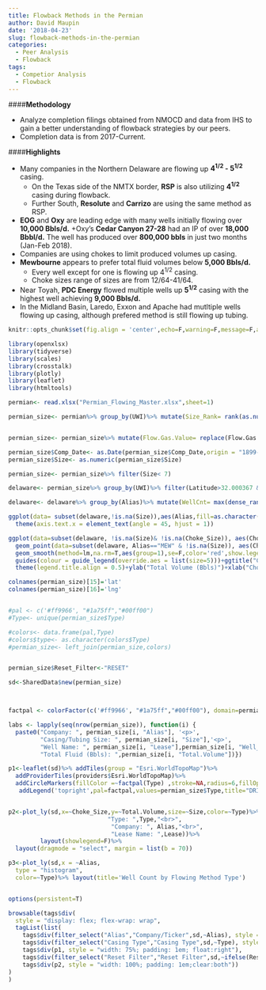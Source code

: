 ```yaml
---
title: Flowback Methods in the Permian
author: David Maupin
date: '2018-04-23'
slug: flowback-methods-in-the-permian
categories:
  - Peer Analysis
  - Flowback
tags:
  - Competior Analysis
  - Flowback
---
```


####**Methodology**

* Analyze completion filings obtained from NMOCD and data from IHS to gain a better understanding of flowback strategies by our peers.
* Completion data is from 2017-Current.


####**Highlights**

* Many companies in the Northern Delaware are flowing up **4^1/2^ - 5^1/2^** casing.
    + On the Texas side of the NMTX border, **RSP** is also utilizing **4^1/2^** casing during flowback.
    + Further South, **Resolute** and **Carrizo** are using the same method as RSP.
* **EOG** and **Oxy** are leading edge with many wells initially flowing over **10,000 Bbls/d.**
    +Oxy's **Cedar Canyon 27-28** had an IP of over **18,000 Bbbl/d.** The well has produced over **800,000 bbls** in just two months (Jan-Feb 2018).
* Companies are using chokes to limit produced volumes up casing.
* **Mewbourne** appears to prefer total fluid volumes  below **5,000 Bbls/d.** 
    + Every well except for one is flowing up 4^1/2^ casing. 
    + Choke sizes range of sizes are from 12/64-41/64.
* Near Toyah, **PDC Energy** flowed multiple wells up **5^1/2^** casing with the highest well achieving **9,000 Bbls/d.**
* In the Midland Basin, Laredo, Exxon and Apache had mutltiple wells flowing up casing, although prefered method is still flowing up tubing.


```r
knitr::opts_chunk$set(fig.align = 'center',echo=F,warning=F,message=F,asis=F)
```






```r
library(openxlsx)
library(tidyverse)
library(scales)
library(crosstalk)
library(plotly)
library(leaflet)
library(htmltools)
```


```r
permian<- read.xlsx("Permian_Flowing_Master.xlsx",sheet=1)
```

```r
permian_size<- permian%>% group_by(UWI)%>% mutate(Size_Rank= rank(as.numeric(Size)))%>%filter(Size_Rank==1& Pump_Method!='UNDESIGNATED')


permian_size<- permian_size%>% mutate(Flow.Gas.Value= replace(Flow.Gas.Value,which(is.na(Flow.Gas.Value)),0))%>%  mutate(Flow.Oil.Value= replace(Flow.Oil.Value,which(is.na(Flow.Oil.Value)),0))%>% mutate(Flow.Condensate.Value= replace(Flow.Condensate.Value,which(is.na(Flow.Condensate.Value)),0))%>%mutate(Flow.Water.Value= replace(Flow.Water.Value,which(is.na(Flow.Water.Value)),0))

permian_size$Comp_Date<- as.Date(permian_size$Comp_Date,origin = "1899-12-30")
permian_size$Size<- as.numeric(permian_size$Size)

permian_size<- permian_size%>% filter(Size< 7)

```



```r
delaware<- permian_size%>% group_by(UWI)%>% filter(Latitude>32.000367 & Longitude < -103.064750)%>%ungroup()

delaware<- delaware%>% group_by(Alias)%>% mutate(WellCnt= max(dense_rank(UWI)))%>% filter(WellCnt>10)

```


```r
ggplot(data= subset(delaware,!is.na(Size)),aes(Alias,fill=as.character(Size)))+geom_bar()+theme_minimal()+ scale_fill_brewer(palette='Set2',labels=c("2 3/8","2 7/8","3 1/2","4 1/2","5","5 1/2"),name= "Casing/Tubing Size")+ theme(legend.position = 'bottom')+ggtitle("Flowback Methods in the Northern Delaware (NM)",subtitle = 'Majority of EOG, Mewbourne, Matador and Oxy wells flow up casing.')+ylab("Well Count")+labs(caption="Data sourced from NMOCD Well Filings (C-104 & C-105) and IHS")+xlab("")+
  theme(axis.text.x = element_text(angle = 45, hjust = 1))
```


```r
ggplot(data=subset(delaware, !is.na(Size)& !is.na(Choke_Size)), aes(Choke_Size,Total.Volume,size=as.character(Size),color=Alias))+geom_point(alpha=.65)+ theme_minimal()+theme(axis.text.x = element_text(angle = 90, hjust = 1))+scale_color_brewer(palette='Set3',name= "")+scale_size_discrete(breaks=c(2.375,2.875,3.5,4.5,5,5.5),labels=c("2 3/8","2 7/8","3 1/2","4 1/2","5","5 1/2"),name="Casing\nTubing Size")+guides(size=guide_legend(ncol=3))+ 
  geom_point(data=subset(delaware, Alias=="MEW" & !is.na(Size)), aes(Choke_Size,Total.Volume,size=as.character(Size)),color='black',pch=21)+
  geom_smooth(method=lm,na.rm=T,aes(group=1),se=F,color='red',show.legend = F)+
  guides(colour = guide_legend(override.aes = list(size=5)))+ggtitle("Choke Size Versus Total Initial Volume",subtitle= "EOG and OXY flowback methods appear more aggressive \nin contrast to Mewbourne which maintains intial volumes below 5,000 Bbls/d")+labs(caption="Data sourced from NMOCD Well Filings (C-104 & C-105) and IHS.")+theme(legend.position = 'bottom')+scale_y_continuous(labels=comma)+
  theme(legend.title.align = 0.5)+ylab("Total Volume (Bbls)")+xlab("Choke Size")
```





```r
colnames(permian_size)[15]='lat'
colnames(permian_size)[16]='lng'


#pal <- c('#ff9966', "#1a75ff","#00ff00")
#Type<- unique(permian_size$Type)

#colors<- data.frame(pal,Type)
#colors$type<- as.character(colors$Type)
#permian_size<- left_join(permian_size,colors)


permian_size$Reset_Filter<-"RESET"

sd<-SharedData$new(permian_size)



factpal <- colorFactor(c('#ff9966', "#1a75ff","#00ff00"), domain=permian_size$Type)


```

```r
labs <- lapply(seq(nrow(permian_size)), function(i) {
  paste0("Company: ", permian_size[i, "Alias"], '<p>',
         "Casing/Tubing Size: ", permian_size[i, "Size"],'<p>',
         "Well Name: ", permian_size[i, "Lease"],permian_size[i, "Well_Number"],'<p>',
         "Total Fluid (Bbls): ",permian_size[i, "Total.Volume"])})

p1<-leaflet(sd)%>% addTiles(group = "Esri.WorldTopoMap")%>%
  addProviderTiles(providers$Esri.WorldTopoMap)%>%
  addCircleMarkers(fillColor =~factpal(Type) ,stroke=NA,radius=6,fillOpacity =.75,label=lapply(labs,HTML))%>%
   addLegend('topright',pal=factpal,values=permian_size$Type,title="DRILLING STRING",opacity=1)


p2<-plot_ly(sd,x=~Choke_Size,y=~Total.Volume,size=~Size,color=~Type)%>% add_markers(color=~Type,colors=c('#ff9966', "#1a75ff","#00ff00"),marker=list(sizeref=6, sizemode="Size"),text=~paste("Casing/Tubing Size: ",Size,"<br>",
                            "Type: ",Type,"<br>",
                             "Company: ", Alias,"<br>",
                             "Lease Name: ",Lease))%>%
         layout(showlegend=F)%>%
  layout(dragmode = "select", margin = list(b = 70)) 

p3<-plot_ly(sd,x = ~Alias,
  type = "histogram",
  color=~Type)%>% layout(title='Well Count by Flowing Method Type')



```

```r
options(persistent=T)

browsable(tags$div(
  style = "display: flex; flex-wrap: wrap",
  tagList(list(
    tags$div(filter_select("Alias","Company/Ticker",sd,~Alias), style = "width: 25%; padding: 1em; float:left"),
    tags$div(filter_select("Casing Type","Casing Type",sd,~Type), style = "width: 25%; padding: 1em; float:left")),
    tags$div(p1, style = "width: 75%; padding: 1em; float:right"),
    tags$div(filter_select("Reset Filter","Reset Filter",sd,~ifelse(Reset_Filter=="RESET","YES","NO")), style = "width: 25%; padding: 1em; float:left"),
    tags$div(p2, style = "width: 100%; padding: 1em;clear:both"))
)
)


```


